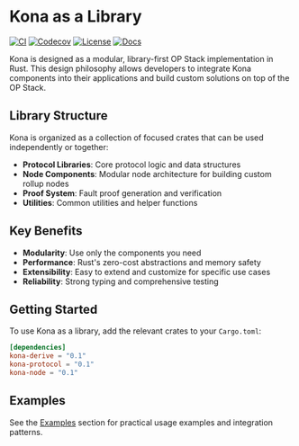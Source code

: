 # Kona as a Library

<div style={{display: 'flex', gap: '8px', flexWrap: 'wrap'}}>
  <a href="https://github.com/op-rs/kona/actions/workflows/rust_ci.yaml"><img src="https://img.shields.io/github/actions/workflow/status/op-rs/kona/rust_ci.yaml?style=flat&labelColor=1C2C2E&label=ci&color=BEC5C9&logo=GitHub%20Actions&logoColor=BEC5C9" alt="CI" /></a>
  <a href="https://codecov.io/gh/op-rs/kona"><img src="https://img.shields.io/codecov/c/gh/op-rs/kona?style=flat&labelColor=1C2C2E&logo=Codecov&color=BEC5C9&logoColor=BEC5C9" alt="Codecov" /></a>
  <a href="https://github.com/op-rs/kona/blob/main/LICENSE.md"><img src="https://img.shields.io/badge/License-MIT-d1d1f6.svg?style=flat&labelColor=1C2C2E&color=BEC5C9&logo=googledocs&label=license&logoColor=BEC5C9" alt="License" /></a>
  <a href="https://rollup.yoga"><img src="https://img.shields.io/badge/Docs-854a15?style=flat&labelColor=1C2C2E&color=BEC5C9&logo=mdBook&logoColor=BEC5C9" alt="Docs" /></a>
</div>


Kona is designed as a modular, library-first OP Stack implementation in Rust. This design philosophy allows developers to integrate Kona components into their applications and build custom solutions on top of the OP Stack.

## Library Structure

Kona is organized as a collection of focused crates that can be used independently or together:

- **Protocol Libraries**: Core protocol logic and data structures
- **Node Components**: Modular node architecture for building custom rollup nodes
- **Proof System**: Fault proof generation and verification
- **Utilities**: Common utilities and helper functions

## Key Benefits

- **Modularity**: Use only the components you need
- **Performance**: Rust's zero-cost abstractions and memory safety
- **Extensibility**: Easy to extend and customize for specific use cases
- **Reliability**: Strong typing and comprehensive testing

## Getting Started

To use Kona as a library, add the relevant crates to your `Cargo.toml`:

```toml
[dependencies]
kona-derive = "0.1"
kona-protocol = "0.1"
kona-node = "0.1"
```

## Examples

See the [Examples](/sdk/examples/intro) section for practical usage examples and integration patterns.
